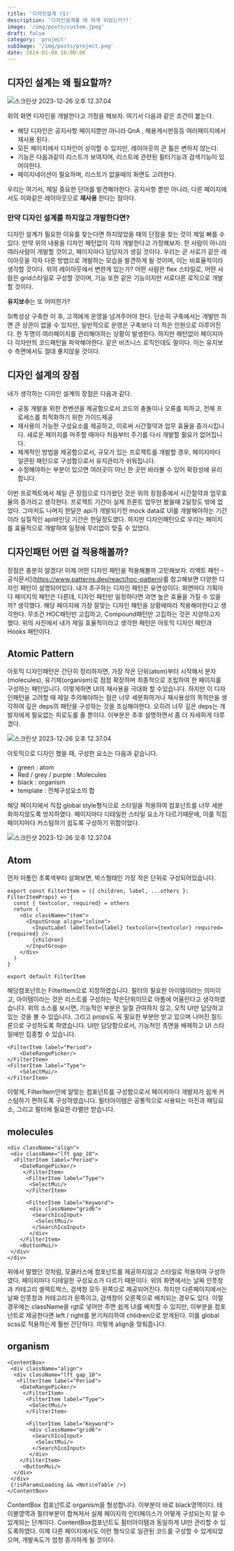 ```yaml
---
title: '디자인설계 (1)'
description: '디자인설계를 왜 하게 되었는가?!'
image: '/img/posts/custom.jpeg'
draft: false
category: 'project'
subImage: '/img/posts/project.png'
date: 2024-01-08 16:00:00
---
```




## 디자인 설계는 왜 필요할까? 

![스크린샷 2023-12-26 오후 12.37.04](/img/posts/atomic.png)

위의 화면 디자인을 개발한다고 가정을 해보자. 여기서 다음과 같은 조건이 붙는다. 

- 해당 디자인은 공지사항 페이지뿐만 아니라 QnA , 채용게시판등등 여러페이지에서 재사용 된다.
- 모든 페이지에서 디자인이 상이할 수 있지만, 레이아웃의 큰 틀은 변하지 않는다.
- 기능은 다음과같이 리스트가 보여지며, 리스트에 관련된 필터기능과 검색기능이 있어야한다.
- 페이지네이션이 필요하며, 리스트가 없을때의 화면도 고려한다.

우리는 여기서, 제일 중요한 단어를 발견해야한다. 공지사항 뿐만 아니라, 다른 페이지에서도 이와같은 레이아웃으로 **재사용** 한다는 점이다. 



### 만약 디자인 설계를 하지않고 개발한다면?

디자인 설계가 필요한 이유를 찾는다면 하지않았을 때의 단점을 찾는 것이 제일 빠를 수 있다. 만약 위의 내용을 디자인 패턴없이 각자 개발한다고 가정해보자. 한 사람이 아니라 여러사람이 개발할 것이고, 페이지마다 담당자가 생길 것이다. 우리는 곧 서로가 같은 레이아웃을 각자 다른 방법으로 개발하는 모습을 발견하게 될 것이며, 이는 비효율적이라 생각할 것이다. 위의 레이아웃에서 변한게 있는가? 어떤 사람은 flex 스타일로, 어떤 사람은 grid스타일로 구성할 것이며, 기능 또한 같은 기능이지만 서로다른 로직으로 개발할 것이다.

**유지보수**는 또 어떠한가? 

SI특성상 구축한 이 후, 고객에게 운영을 넘겨주어야 한다. 단순히 구축에서는 개발만 하면 큰 상관이 없을 수 있지만, 일반적으로 운영은 구축보다 더 적은 인원으로 이루어진다. 한 두명이 여러페이지를 관리해야하는 상황이 발생한다. 하지만 패턴없이 페이지마다 각자만의 코드패턴을 파악해야한다. 같은 비즈니스 로직인데도 말이다. 이는 유지보수 측면에서도 절대 좋지않을 것이다.

## 디자인 설계의 장점 

내가 생각하는 디자인 설계의 장점은 다음과 같다.

-  공동 개발을 위한 컨벤션을 제공함으로서 코드의 충돌이나 오류를 피하고, 전체 프로세스를 최적화하기 위한 가이드제공
-  재사용이 가능한 구성요소를 제공하고, 이로써 시간절약과 업무 효율을 증가시킵니다. 새로운 페이지를 마주할 때마다 처음부터 주기를 다시 개발할 필요가 없어집니다.
- 체계적인 방법을 제공함으로서, 규모가 있는 프로젝트를 개발할 경우, 페이지마다 일관된 패턴으로 구성함으로서 유지관리가 쉬워집니다.
- 수정해야하는 부분이 있으면 여러곳이 아닌 한 곳만 바라볼 수 있어 확장성에 유리합니다.

이번 프로젝트에서 제일 큰 장점으로 다가왔던 것은 위의 장점중에서 시간절약과 업무효율의 증가라고 생각한다. 프로젝트 기간이 실제 프론트 업무만 봤을때 2달정도 밖에 없었다. 그마저도 나머지 한달은 api가 개발되기전 mock data로 UI를 개발해야하는 기간이라 실질적인 api바인딩 기간은 한달정도였다. 하지만 디자인패턴으로 우리는 페이지를 효율적으로 개발하여 일정에 무리없이 맞출 수 있었다.



## 디자인패턴 어떤 걸 적용해볼까?

장점은 충분히 알겠다! 이제 어떤 디자인 패턴을 적용해볼까 고민해보자. 리액트 패턴 - 공식문서](https://www.patterns.dev/react/hoc-pattern)를 참고해보면 다양한 디자인 패턴이 설명되어있다. 내가 추구하는 디자인 패턴은 유연성이다. 화면마다 기획마다 페이지의 패턴은 다른데, 디자인 패턴만 일정하다면 과연 높은 효율을 가질 수 있을까? 생각했다. 해당 페이지에 가장 잘맞는 디자인 패턴을 상황에따라 적용해야한다고 생각한다. 무조건 HOC패턴만 고집하고, Compound패턴만 고집하는 것은 지양하고자 했다. 위의 사진에서 내가 제일 효율적이라고 생각한 패턴은 아토믹 디자인 패턴과 Hooks 패턴이다.



## Atomic Pattern 

 아토믹 디자인패턴은 간단히 정리하자면, 가장 작은 단위(atom)부터 시작해서 분자(molecules), 유기체(organism)로 점점 확장하며 최종적으로 조립하여 한 페이지를 구성하는 패턴입니다. 이렇게하면 UI의 재사용을 극대화 할 수있습니다. 하지만 이 디자인패턴을 고려할 때 제일 주의해야하는 점은 너무 세분화하거나 재사용성의 목적만을 생각하여 깊은 deps의 패턴을 구성하는 것을 조심해야한다. 오히려 너무 깊은 deps는 개발자에게 필요없는 피로도를 줄 뿐이다. 이부분은 추후 설명하면서 좀 더 자세하게 다루겠다.

![스크린샷 2023-12-26 오후 12.37.04](/img/posts/atomic-3.png)

아토믹으로 디자인 했을 때, 구성한 요소는 다음과 같습니다. 

- green : atom
- Red / grey / purple : Molecules
- black : organism
- template : 전체구성요소의 합

해당 페이지에서 직접 global style형식으로 스타일을 적용하여 컴포넌트를 너무 세분화하지않도록 방지하였다. 페이지마다 디테일한 스타일 요소가 다르기때문에, 이를 직접 페이지마다 커스텀하기 쉽도록 구성하기 위함이었다.



![스크린샷 2023-12-26 오후 12.37.04](/img/posts/atomic-1.png)

## Atom 

먼저 아톰인 초록색부터 살펴보면, 박스형태인 가장 작은 단위로 구성되어있습니다. 

```tsx
export const FilterItem = ({ children, label, ...others }: FilterItemProps) => {
  const { textcolor, required} = others
  return (
    <div className="item">
      <InputGroup align="inline">
        <InputLabel labelText={label} textcolor={textcolor} required={required} />
        {children}
      </InputGroup>
    </div>
  )
}

export default FilterItem
```

해당컴포넌트는 FilterItem으로 지정하였습니다. 필터의 필요한 아이템이라는 의미이고, 아이템이라는 것은 리스트를 구성하는 작은단위이므로 아톰에 어울린다고 생각하였습니다. 위의 소스를 보시면, 기능적인 부분은 일절 관여하지 않고, 오직 UI만 담당하고 있는 것을 볼 수 있습니다. 그리고 props도 꼭 필요한 부분만 받고 있으며 나머진 칠드론으로 구성하도록 하였습니다. UI만 담당함으로서, 기능적인 측면을 배제하고 UI 스타일에만 집중할 수 있습니다. 

```tsx
<FilterItem label="Period">
	<DateRangePicker/>
</FilterItem>
<FilterItem label="Type">
 	<SelectMui/>
</FilterItem>
```

이렇게, FilterItem안에 알맞는 컴포넌트를 구성함으로서 페이지마다 개발자가 쉽게 커스텀하기 편하도록 구성하였습니다. 필터아이템은 공통적으로 사용되는 마진과 패딩요소, 그리고 필터에 필요한 라벨만 받습니다.

## molecules

```tsx
<div className="align">
 <div className="lft gap_10">
  <FilterItem label="Period">
    <DateRangePicker/>
     </FilterItem>
      <FilterItem label="Type">
       <SelectMui/>
      </FilterItem>

      <FilterItem label="Keyword">
       <div className="grid6">
        <SearchIcoInput>
         <SelectMui/>
        </SearchIcoInput>
       </div>
  	</FilterItem>
 	<ButtonMui/>
 </div>
</div>
```

위에서 말했던 것처럼, 모큘러스에 컴포넌트를 제공하지않고 스타일로 적용하여 구성하였다. 페이지마다 디테일한 구성요소가 다르기 때문이다. 위의 화면에서는 날짜 인풋창과 카테고리 셀렉트박스, 검색창 모두 왼쪽으로 제공되어진다. 하지만 다른페이지에서는 날짜 인풋창과 카테고리가 왼쪽이고, 검색창이 오른쪽으로 배치되는 경우도 있다. 이럴경우에는 className을 rgt로 넣어만 주면 쉽게 UI를 배치할 수 있지만, 이부분을 컴포넌트로 제공한다면 left / right를 분기처리하여 chlidren으로 받게된다. 이를 global scss로 적용하는게 훨씬 간단하다. 이렇게 align을 맞춰줍니다.



## organism

```tsx
<ContentBox>
 <div className="align">
  <div className="lft gap_10">
   <FilterItem label="Period">
    <DateRangePicker/>
     </FilterItem>
      <FilterItem label="Type">
       <SelectMui/>
      </FilterItem>

      <FilterItem label="Keyword">
       <div className="grid6">
        <SearchIcoInput>
         <SelectMui/>
        </SearchIcoInput>
       </div>
  	</FilterItem>
 	 <ButtonMui/>
  </div>
 </div>
 {!isParamsLoading && <NoticeTable />}
</ContentBox>
```

ContentBox 컴포넌트로 organism을 형성합니다. 이부분이 바로 black영역이다. 테이블영역과 필터부분이 합쳐져서 실제 페이지의 인터페이스가 어떻게 구성되는지 알 수있게되는 단계이다. ContentBox컴포넌트도 필터아이템과 동일하게 UI만 관리할 수 있도록하였다. 이제 다른 페이지에서도 이런 형식으로 일관된 코드를 구성할 수 있게되었으며, 개발속도가 엄청 증가하게 될 것이다.



​	

​	







